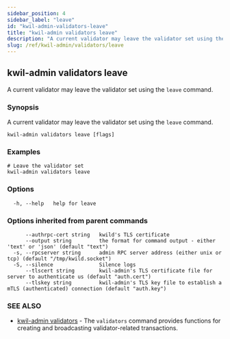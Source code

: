 ```yaml
---
sidebar_position: 4
sidebar_label: "leave"
id: "kwil-admin-validators-leave"
title: "kwil-admin validators leave"
description: "A current validator may leave the validator set using the `leave` command."
slug: /ref/kwil-admin/validators/leave
---
```


## kwil-admin validators leave

A current validator may leave the validator set using the `leave` command.

### Synopsis

A current validator may leave the validator set using the `leave` command.

```
kwil-admin validators leave [flags]
```

### Examples

```
# Leave the validator set
kwil-admin validators leave
```

### Options

```
  -h, --help   help for leave
```

### Options inherited from parent commands

```
      --authrpc-cert string   kwild's TLS certificate
      --output string         the format for command output - either 'text' or 'json' (default "text")
  -s, --rpcserver string      admin RPC server address (either unix or tcp) (default "/tmp/kwild.socket")
  -S, --silence               Silence logs
      --tlscert string        kwil-admin's TLS certificate file for server to authenticate us (default "auth.cert")
      --tlskey string         kwil-admin's TLS key file to establish a mTLS (authenticated) connection (default "auth.key")
```

### SEE ALSO

* [kwil-admin validators](/docs/ref/kwil-admin/validators)	 - The `validators` command provides functions for creating and broadcasting validator-related transactions.

